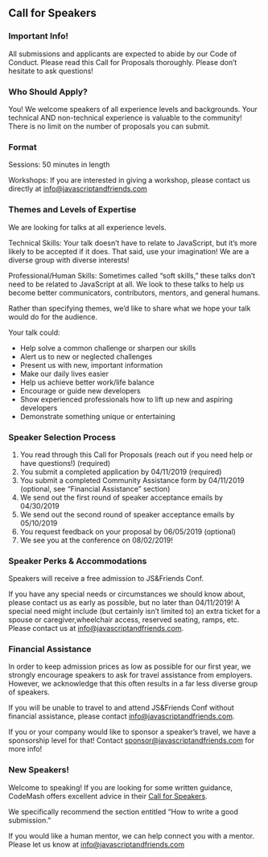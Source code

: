 
<Card mx="10%" my="48px">

## Call for Speakers

### Important Info!

All submissions and applicants are expected to abide by our Code of Conduct.
Please read this Call for Proposals thoroughly. Please don’t hesitate to ask questions!

### Who Should Apply?

You! We welcome speakers of all experience levels and backgrounds.
Your technical AND non-technical experience is valuable to the community!
There is no limit on the number of proposals you can submit.

### Format

Sessions: 50 minutes in length

Workshops: If you are interested in giving a workshop, please contact us directly at <a href="mailto:info@javascriptandfriends.com">info@javascriptandfriends.com</a>

### Themes and Levels of Expertise

We are looking for talks at all experience levels.

Technical Skills: Your talk doesn’t have to relate to JavaScript, but it’s more likely to be accepted if it does.
That said, use your imagination! We are a diverse group with diverse interests!

Professional/Human Skills: Sometimes called “soft skills,” these talks don’t need to be related to JavaScript at all.
We look to these talks to help us become better communicators, contributors, mentors, and general humans.

Rather than specifying themes, we’d like to share what we hope your talk would do for the audience.

Your talk could:

- Help solve a common challenge or sharpen our skills
- Alert us to new or neglected challenges
- Present us with new, important information
- Make our daily lives easier
- Help us achieve better work/life balance
- Encourage or guide new developers
- Show experienced professionals how to lift up new and aspiring developers
- Demonstrate something unique or entertaining

### Speaker Selection Process

1.  You read through this Call for Proposals (reach out if you need help or have questions!) (required)
1.  You submit a completed application by 04/11/2019 (required)
1.  You submit a completed Community Assistance form by 04/11/2019 (optional, see “Financial Assistance” section)
1.  We send out the first round of speaker acceptance emails by 04/30/2019
1.  We send out the second round of speaker acceptance emails by 05/10/2019
1.  You request feedback on your proposal by 06/05/2019 (optional)
1.  We see you at the conference on 08/02/2019!

### Speaker Perks & Accommodations

Speakers will receive a free admission to JS&Friends Conf.

If you have any special needs or circumstances we should know about, please contact us as early as possible,
but no later than 04/11/2019! A special need might include (but certainly isn’t limited to)
an extra ticket for a spouse or caregiver,wheelchair access, reserved seating, ramps, etc.
Please contact us at <a href="mailto:info@javascriptandfriends.com">info@javascriptandfriends.com</a>.

### Financial Assistance

In order to keep admission prices as low as possible for our first year, we strongly encourage speakers
to ask for travel assistance from employers. However, we acknowledge that this often results in a far less
diverse group of speakers.

If you will be unable to travel to and attend JS&Friends Conf without financial assistance,
please contact <a href="mailto:info@javascriptandfriends.com">info@javascriptandfriends.com</a>.

If you or your company would like to sponsor a speaker’s travel, we have a sponsorship level for that!
Contact <a href="mailto:sponsor@javascriptandfriends.com">sponsor@javascriptandfriends.com</a> for more info!

### New Speakers!

Welcome to speaking! If you are looking for some written guidance, CodeMash offers excellent advice
in their <a href="http://www.codemash.org/call-speakers/" target="_blank" rel="noopener noreferrer">Call for Speakers</a>.

We specifically recommend the section entitled “How to write a good submission.”

If you would like a human mentor, we can help connect you with a mentor.
Please let us know at <a href="mailto:info@javascriptandfriends.com">info@javascriptandfriends.com</a>



</Card>
